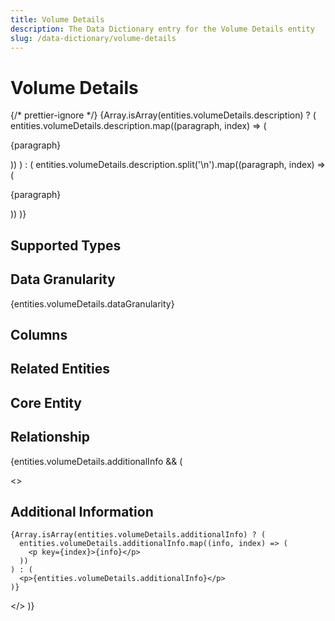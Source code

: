 ```yaml
---
title: Volume Details
description: The Data Dictionary entry for the Volume Details entity
slug: /data-dictionary/volume-details
---
```



# Volume Details

{/* prettier-ignore */}
{Array.isArray(entities.volumeDetails.description) ? (
  entities.volumeDetails.description.map((paragraph, index) => (
    <p key={index}>{paragraph}</p>
))
) : (
entities.volumeDetails.description.split('\n').map((paragraph, index) => (

<p key={index}>{paragraph}</p>
)) )}

## Supported Types

<SupportedTypesTable supportedTypes={entities.volumeDetails.supportedTypes} />

## Data Granularity

{entities.volumeDetails.dataGranularity}

## Columns

<ColumnsTable columns={entities.volumeDetails.columns} />

## Related Entities

<RelatedEntitiesList relatedEntities={entities.volumeDetails.relatedEntities} />

## Core Entity

<CoreEntityTable coreEntities={entities.volumeDetails.coreEntity} />

## Relationship

<RelationshipTable
  relationship={entities.volumeDetails.relationship}
  simple={true}
/>

{entities.volumeDetails.additionalInfo && (

  <>
    <h2>Additional Information</h2>

    {Array.isArray(entities.volumeDetails.additionalInfo) ? (
      entities.volumeDetails.additionalInfo.map((info, index) => (
        <p key={index}>{info}</p>
      ))
    ) : (
      <p>{entities.volumeDetails.additionalInfo}</p>
    )}

  </>
)}

